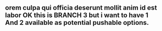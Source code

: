 ## orem culpa qui officia deserunt mollit anim id est labor OK this is BRANCH 3 but i want to have 1 And 2 available as potential pushable options.